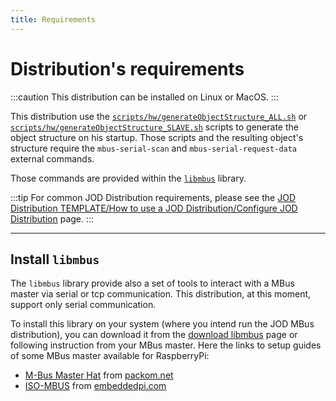 ```yaml
---
title: Requirements
---
```

# Distribution's requirements


:::caution
This distribution can be installed on Linux or MacOS.
:::

This distribution use the [```scripts/hw/generateObjectStructure_ALL.sh```](https://bitbucket.org/johnosproject_shared/com.robypomper.josp.jod.mbus/src/master/dists/resources/scripts/hw/generateObjectStructure_ALL.sh) or [```scripts/hw/generateObjectStructure_SLAVE.sh```](https://bitbucket.org/johnosproject_shared/com.robypomper.josp.jod.mbus/src/master/dists/resources/scripts/hw/generateObjectStructure_SLAVE.sh) scripts to generate the object structure on his startup.
Those scripts and the resulting object's structure require the ```mbus-serial-scan``` and ```mbus-serial-request-data``` external commands.

Those commands are provided within the [```libmbus```](https://github.com/rscada/libmbus) library.

:::tip
For common JOD Distribution requirements, please see the [JOD Distribution TEMPLATE/How to use a JOD Distribution/Configure JOD Distribution](/docs/references/tools/jod_dist_template/how_to_use_a_jod_distribution/requirements) page.
:::

---

## Install ```libmbus```

The ```libmbus``` library provide also a set of tools to interact with a MBus master via serial or tcp communication.
This distribution, at this moment, support only serial communication.

To install this library on your system (where you intend run the JOD MBus distribution), you can download it from the [download libmbus](http://www.rscada.se/libmbus/) page or following instruction from your MBus master.
Here the links to setup guides of some MBus master available for RaspberryPi:

* [M-Bus Master Hat](https://www.packom.net/m-bus-master-hat-instructions/) from [packom.net](https://www.packom.net/product/m-bus-master-hat/)
* [ISO-MBUS](https://www.embeddedpi.com/documentation/isolated-mbus/mypi-industrial-raspberry-pi-mbus-card-configuration) from [embeddedpi.com](https://www.embeddedpi.com/iocards)
